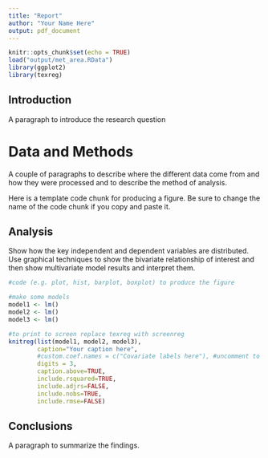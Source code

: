 ```yaml
---
title: "Report"
author: "Your Name Here"
output: pdf_document
---
```


```r
knitr::opts_chunk$set(echo = TRUE)
load("output/met_area.RData")
library(ggplot2)
library(texreg)
```

## Introduction

A paragraph to introduce the research question

# Data and Methods

A couple of paragraphs to describe where the different data come from and how they were processed and to describe the method of analysis.

Here is a template code chunk for producing a figure. Be sure to change the name of the code chunk if you copy and paste it.

## Analysis

Show how the key independent and dependent variables are distributed. Use graphical techniques to show the bivariate relationship of interest and then show multivariate model results and interpret them. 

```r
#code (e.g. plot, hist, barplot, boxplot) to produce the figure
```

```r
#make some models
model1 <- lm()
model2 <- lm()
model3 <- lm()

#to print to screen replace texreg with screenreg
knitreg(list(model1, model2, model3),
        caption="Your caption here",
        #custom.coef.names = c("Covariate labels here"), #uncomment to add nice labels to independent variables
        digits = 3,
        caption.above=TRUE, 
        include.rsquared=TRUE,
        include.adjrs=FALSE,
        include.nobs=TRUE,
        include.rmse=FALSE)
```

## Conclusions

A paragraph to summarize the findings.